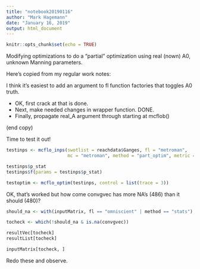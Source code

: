 ```yaml
---
title: "notebook20190116"
author: "Mark Hagemann"
date: "January 16, 2019"
output: html_document
---
```


```r
knitr::opts_chunk$set(echo = TRUE)
```

Modifying optimizations to do a "partial" optimization using real (nown) A0, unknown Manning parameters. 

Here's copied from my regular work notes:

I think it's easiest to add an argument to fl function factories that toggles A0 truth. 

- OK, first crack at that is done. 
- Next, make needed changes in wrapper function. DONE.
- Finally, propagate real_A argument through starting at mcflob()

(end copy)

Time to test it out!

```r
testinps <- mcflo_inps(swotlist = reachdata$Ganges, fl = "metroman", 
                       mc = "metroman", method = "part_optim", metric = "rrmse")

testinps$p_stat
testinps$f(params = testinps$p_stat)

testoptim <- mcflo_optim(testinps, control = list(trace = 3))
```

OK, that's worked but how come convgvec has more NA's (486) than it should (480)?

```r
should_na <- with(inputMatrix, fl == "omniscient" | method == "stats")

tocheck <- which(!should_na & is.na(convgvec))

resultVec[tocheck]
resultList[tocheck]

inputMatrix[tocheck, ]


```


Redo these and observe. 